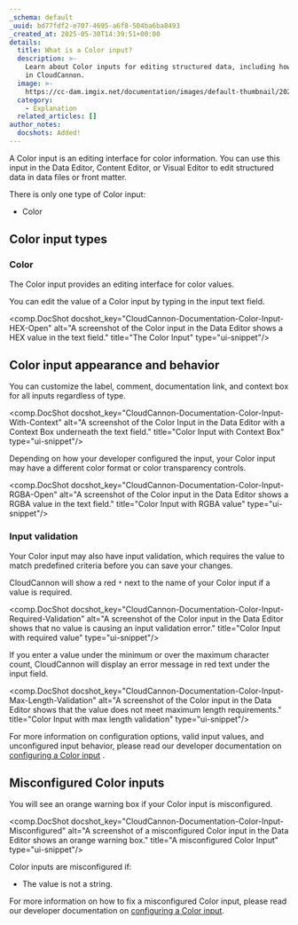 ```yaml
---
_schema: default
_uuid: bd77fdf2-e707-4695-a6f8-504ba6ba8493
_created_at: 2025-05-30T14:39:51+00:00
details:
  title: What is a Color input?
  description: >-
    Learn about Color inputs for editing structured data, including how they work
    in CloudCannon.
  image: >-
    https://cc-dam.imgix.net/documentation/images/default-thumbnail/2023-Q4/CloudCannon-Documentation-Thumbnail.png
  category:
    - Explanation
  related_articles: []
author_notes:
  docshots: Added!
---
```

A Color input is an editing interface for color information. You can use this input in the Data Editor, Content Editor, or Visual Editor to edit structured data in data files or front matter.

There is only one type of Color input:

* Color

## Color input types

### Color

The Color input provides an editing interface for color values.

You can edit the value of a Color input by typing in the input text field.

<comp.DocShot docshot_key="CloudCannon-Documentation-Color-Input-HEX-Open" alt="A screenshot of the Color input in the Data Editor shows a HEX value in the text field." title="The Color Input" type="ui-snippet"/>

## Color input appearance and behavior

You can customize the label, comment, documentation link, and context box for all inputs regardless of type.

<comp.DocShot docshot_key="CloudCannon-Documentation-Color-Input-With-Context" alt="A screenshot of the Color Input in the Data Editor with a Context Box underneath the text field." title="Color Input with Context Box" type="ui-snippet"/>

Depending on how your developer configured the input, your Color input may have a different color format or color transparency controls.

<comp.DocShot docshot_key="CloudCannon-Documentation-Color-Input-RGBA-Open" alt="A screenshot of the Color input in the Data Editor shows a RGBA value in the text field." title="Color Input with RGBA value" type="ui-snippet"/>

### Input validation

Your Color input may also have input validation, which requires the value to match predefined criteria before you can save your changes.

CloudCannon will show a red `*` next to the name of your Color input if a value is required.

<comp.DocShot docshot_key="CloudCannon-Documentation-Color-Input-Required-Validation" alt="A screenshot of the Color input in the Data Editor shows that no value is causing an input validation error." title="Color Input with required value" type="ui-snippet"/>

If you enter a value under the minimum or over the maximum character count, CloudCannon will display an error message in red text under the input field.

<comp.DocShot docshot_key="CloudCannon-Documentation-Color-Input-Max-Length-Validation" alt="A screenshot of the Color input in the Data Editor shows that the value does not meet maximum length requirements." title="Color Input with max length validation" type="ui-snippet"/>

For more information on configuration options, valid input values, and unconfigured input behavior, please read our developer documentation on [configuring a Color input](/documentation/articles/configure-a-color-input/) .

## Misconfigured Color inputs

You will see an orange warning box if your Color input is misconfigured.

<comp.DocShot docshot_key="CloudCannon-Documentation-Color-Input-Misconfigured" alt="A screenshot of a misconfigured Color input in the Data Editor shows an orange warning box." title="A misconfigured Color Input" type="ui-snippet"/>

Color inputs are misconfigured if:

* The value is not a string.

For more information on how to fix a misconfigured Color input, please read our developer documentation on [configuring a Color input](/documentation/articles/configure-a-color-input/).